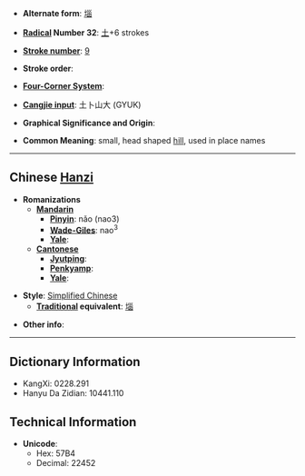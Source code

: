 * '''Alternate form''': [[堖]]

* '''[[Wiktionary:Chinese radical index| Radical]] Number 32''': [[Wiktionary:Chinese radical index 土|土]]+6 strokes

* '''[[Wiktionary:Chinese total strokes index|Stroke number]]''': [[Wiktionary:Chinese total strokes index 9|9]]

* '''Stroke order''': 

* '''[[Wiktionary:Chinese four corner index|Four-Corner System]]''': 

* '''[[Wiktionary:Chinese Cangjie index|Cangjie input]]''': 土卜山大 (GYUK)

* '''Graphical Significance and Origin''': 

* '''Common Meaning''': small, head shaped [[hill]], used in place names

----

== Chinese [[Hanzi]] ==

* '''Romanizations'''
** '''[[Mandarin]]'''
*** '''[[Pinyin]]''': nǎo (nao3)
*** '''[[Wade-Giles]]''': nao<sup>3</sup>
*** '''[[Yale]]''': 
** '''[[Cantonese]]'''
*** '''[[Jyutping]]''':
*** '''[[Penkyamp]]''': 
*** '''[[Yale]]''': 

* '''Style''': [[Simplified Chinese]] 
** '''[[Traditional Chinese|Traditional]] equivalent''': [[堖]]

* '''Other info''': 

----

== Dictionary Information ==

* KangXi: 0228.291
* Hanyu Da Zidian: 10441.110

== Technical Information ==

* '''Unicode''':
** Hex: 57B4
** Decimal: 22452